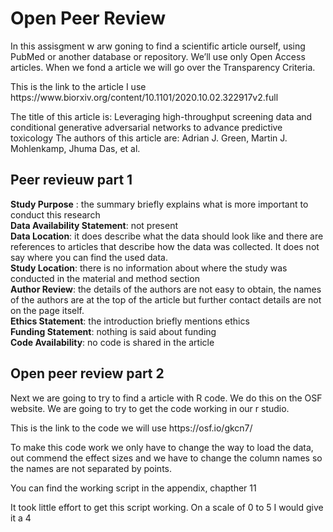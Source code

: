 # Open Peer Review

In this assisgment w arw goning to find a scientific article ourself, using PubMed or another database or repository. We'll use only Open Access articles. When we fond a article we will go over the Transparency Criteria.

This is the link to the article I use
https://www.biorxiv.org/content/10.1101/2020.10.02.322917v2.full

The title of this article is: Leveraging high-throughput screening data and conditional generative adversarial networks to advance predictive toxicology
The authors of this article are: Adrian J. Green, Martin J. Mohlenkamp, Jhuma Das, et al.

## Peer revieuw part 1

__Study Purpose__ : the summary briefly explains what is more important to conduct this research <br/>
__Data Availability Statement__: not present <br/>
__Data Location__: it does describe what the data should look like and there are references to articles that describe how the data was collected. It does not say where you can find the used data. <br/>
__Study Location__: there is no information about where the study was conducted in the material and method section <br/>
__Author Review__: the details of the authors are not easy to obtain, the names of the authors are at the top of the article but further contact details are not on the page itself. <br/>
__Ethics Statement__: the introduction briefly mentions ethics <br/>
__Funding Statement__: nothing is said about funding <br/>
__Code Availability__: no code is shared in the article <br/>

## Open peer review part 2
Next we are going to try to find a article with R code. We do this on the OSF website.
We are going to try to get the code working in our r studio. 

This is the link to the code we will use
https://osf.io/gkcn7/

To make this code work we only have to change the way to load the data, out commend the effect sizes and we have to change the column names so the names are not separated by points. 

You can find the working script in the appendix, chapther 11

It took little effort to get this script working. On a scale of 0 to 5 I would give it a 4

